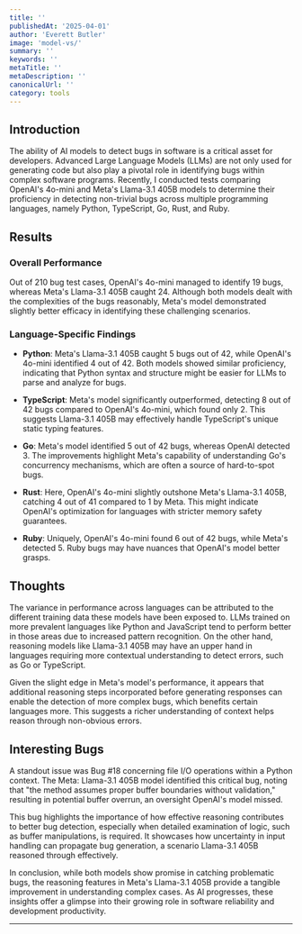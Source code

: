 ```yaml
---
title: ''
publishedAt: '2025-04-01'
author: 'Everett Butler'
image: 'model-vs/'
summary: ''
keywords: ''
metaTitle: ''
metaDescription: ''
canonicalUrl: ''
category: tools
---
```


## Introduction

The ability of AI models to detect bugs in software is a critical asset for developers. Advanced Large Language Models (LLMs) are not only used for generating code but also play a pivotal role in identifying bugs within complex software programs. Recently, I conducted tests comparing OpenAI's 4o-mini and Meta's Llama-3.1 405B models to determine their proficiency in detecting non-trivial bugs across multiple programming languages, namely Python, TypeScript, Go, Rust, and Ruby.

## Results

### Overall Performance

Out of 210 bug test cases, OpenAI's 4o-mini managed to identify 19 bugs, whereas Meta's Llama-3.1 405B caught 24. Although both models dealt with the complexities of the bugs reasonably, Meta's model demonstrated slightly better efficacy in identifying these challenging scenarios.

### Language-Specific Findings

- **Python**: Meta's Llama-3.1 405B caught 5 bugs out of 42, while OpenAI's 4o-mini identified 4 out of 42. Both models showed similar proficiency, indicating that Python syntax and structure might be easier for LLMs to parse and analyze for bugs.

- **TypeScript**: Meta's model significantly outperformed, detecting 8 out of 42 bugs compared to OpenAI's 4o-mini, which found only 2. This suggests Llama-3.1 405B may effectively handle TypeScript's unique static typing features.

- **Go**: Meta's model identified 5 out of 42 bugs, whereas OpenAI detected 3. The improvements highlight Meta's capability of understanding Go's concurrency mechanisms, which are often a source of hard-to-spot bugs.

- **Rust**: Here, OpenAI's 4o-mini slightly outshone Meta's Llama-3.1 405B, catching 4 out of 41 compared to 1 by Meta. This might indicate OpenAI's optimization for languages with stricter memory safety guarantees.

- **Ruby**: Uniquely, OpenAI's 4o-mini found 6 out of 42 bugs, while Meta's detected 5. Ruby bugs may have nuances that OpenAI's model better grasps.

## Thoughts

The variance in performance across languages can be attributed to the different training data these models have been exposed to. LLMs trained on more prevalent languages like Python and JavaScript tend to perform better in those areas due to increased pattern recognition. On the other hand, reasoning models like Llama-3.1 405B may have an upper hand in languages requiring more contextual understanding to detect errors, such as Go or TypeScript.

Given the slight edge in Meta's model's performance, it appears that additional reasoning steps incorporated before generating responses can enable the detection of more complex bugs, which benefits certain languages more. This suggests a richer understanding of context helps reason through non-obvious errors.

## Interesting Bugs

A standout issue was Bug #18 concerning file I/O operations within a Python context. The Meta: Llama-3.1 405B model identified this critical bug, noting that "the method assumes proper buffer boundaries without validation," resulting in potential buffer overrun, an oversight OpenAI's model missed.

This bug highlights the importance of how effective reasoning contributes to better bug detection, especially when detailed examination of logic, such as buffer manipulations, is required. It showcases how uncertainty in input handling can propagate bug generation, a scenario Llama-3.1 405B reasoned through effectively.

In conclusion, while both models show promise in catching problematic bugs, the reasoning features in Meta's Llama-3.1 405B provide a tangible improvement in understanding complex cases. As AI progresses, these insights offer a glimpse into their growing role in software reliability and development productivity.

---